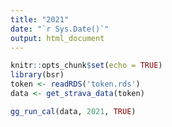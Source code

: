 ```yaml
---
title: "2021"
date: "`r Sys.Date()`"
output: html_document
---
```


```r
knitr::opts_chunk$set(echo = TRUE)
library(bsr)
token <- readRDS('token.rds')
data <- get_strava_data(token)
```


```r
gg_run_cal(data, 2021, TRUE)
```





